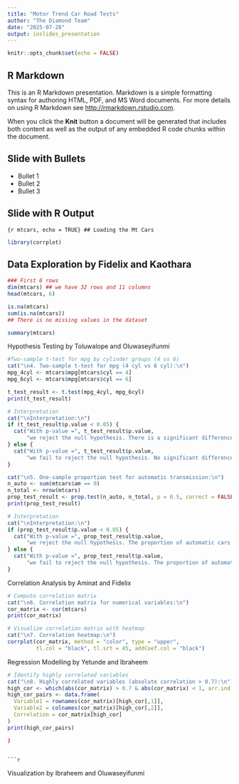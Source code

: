 ```yaml
---
title: "Motor Trend Car Road Tests"
author: "The Diamond Team"
date: "2025-07-28"
output: ioslides_presentation
---
```


```r
knitr::opts_chunk$set(echo = FALSE)
```

## R Markdown

This is an R Markdown presentation. Markdown is a simple formatting syntax for authoring HTML, PDF, and MS Word documents. For more details on using R Markdown see <http://rmarkdown.rstudio.com>.

When you click the **Knit** button a document will be generated that includes both content as well as the output of any embedded R code chunks within the document.

## Slide with Bullets

- Bullet 1
- Bullet 2
- Bullet 3

## Slide with R Output

```{r mtcars, echo = TRUE} ## Loading the Mt Cars
```
```r
library(corrplot)
```
## Data Exploration by Fidelix and Kaothara

```r
### First 6 rows
dim(mtcars) ## we have 32 rows and 11 columns
head(mtcars, 6)
```
```r
is.na(mtcars)
sum(is.na(mtcars))
## There is no missing values in the dataset
```
```r
summary(mtcars)
```
Hypothesis Testing by Toluwalope and Oluwaseyifunmi
```r
#Two-sample t-test for mpg by cylinder groups (4 vs 6)
cat("\n4. Two-sample t-test for mpg (4 cyl vs 6 cyl):\n")
mpg_4cyl <- mtcars$mpg[mtcars$cyl == 4]
mpg_6cyl <- mtcars$mpg[mtcars$cyl == 6]

t_test_result <- t.test(mpg_4cyl, mpg_6cyl)
print(t_test_result)
```
```r
# Interpretation
cat("\nInterpretation:\n")
if (t_test_result$p.value < 0.05) {
  cat("With p-value =", t_test_result$p.value, 
      "we reject the null hypothesis. There is a significant difference in mean mpg between 4-cylinder and 6-cylinder cars.\n")
} else {
  cat("With p-value =", t_test_result$p.value, 
      "we fail to reject the null hypothesis. No significant difference in mean mpg between 4-cylinder and 6-cylinder cars.\n")
}
```

```r
cat("\n5. One-sample proportion test for automatic transmission:\n")
n_auto <- sum(mtcars$am == 0)
n_total <- nrow(mtcars)
prop_test_result <- prop.test(n_auto, n_total, p = 0.5, correct = FALSE)
print(prop_test_result)
```
```r
# Interpretation
cat("\nInterpretation:\n")
if (prop_test_result$p.value < 0.05) {
  cat("With p-value =", prop_test_result$p.value, 
      "we reject the null hypothesis. The proportion of automatic cars is significantly different from 50%.\n")
} else {
  cat("With p-value =", prop_test_result$p.value, 
      "we fail to reject the null hypothesis. The proportion of automatic cars is not significantly different from 50%.\n")
}
```

Correlation Analysis by Aminat and Fidelix
```r
# Compute correlation matrix
cat("\n6. Correlation matrix for numerical variables:\n")
cor_matrix <- cor(mtcars)
print(cor_matrix)
```

```r
# Visualize correlation matrix with heatmap
cat("\n7. Correlation heatmap:\n")
corrplot(cor_matrix, method = "color", type = "upper", 
         tl.col = "black", tl.srt = 45, addCoef.col = "black")
```
Regression Modelling by Yetunde and Ibraheem
```r
# Identify highly correlated variables
cat("\n8. Highly correlated variables (absolute correlation > 0.7):\n")
high_cor <- which(abs(cor_matrix) > 0.7 & abs(cor_matrix) < 1, arr.ind = TRUE)
high_cor_pairs <- data.frame(
  Variable1 = rownames(cor_matrix)[high_cor[,1]],
  Variable2 = colnames(cor_matrix)[high_cor[,2]],
  Correlation = cor_matrix[high_cor]
)
print(high_cor_pairs)
```


```r
)

```

```

```r

```
Visualization by Ibraheem and Oluwaseyifunmi
